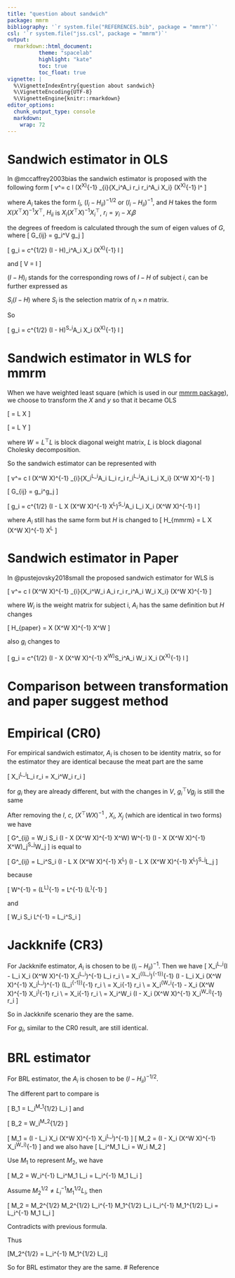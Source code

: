 ```yaml
---
title: "question about sandwich"
package: mmrm
bibliography: '`r system.file("REFERENCES.bib", package = "mmrm")`'
csl: '`r system.file("jss.csl", package = "mmrm")`'
output:
  rmarkdown::html_document:
          theme: "spacelab"
          highlight: "kate"
          toc: true
          toc_float: true
vignette: |
  %\VignetteIndexEntry{question about sandwich}
  %\VignetteEncoding{UTF-8}
  %\VignetteEngine{knitr::rmarkdown}
editor_options:
  chunk_output_type: console
  markdown:
    wrap: 72
---
```


# Sandwich estimator in OLS

In @mccaffrey2003bias the sandwich estimator is proposed with the following form
\[
  v^\ast = c l (X^\top X)^{-1} \sum_{i}{X_i^\top A_i r_i r_i^\top A_i X_i} (X^\top X)^{-1} l^\top
\]

where $A_i$ takes the form $I_i$, $(I_i - H_{ii})^{-1/2}$ or $(I_i - H_{ii})^{-1}$,
and $H$ takes the form $X(X^\top X)^{-1} X^\top$, $H_{ii}$ is $X_i(X^\top X)^{-1} X_i^\top$,
$r_i = y_i - X_i \beta$

the degrees of freedom is calculated through the sum of eigen values of $G$, where
\[
  G_{ij} = g_i^\top V g_j
\]

\[
  g_i = c^{1/2} (I - H)_i^\top A_i X_i (X^\top X)^{-1} l
\]

and 
\[
  V = I
\]

$(I- H)_i$ stands for the corresponding rows of $I-H$ of subject $i$, can be further expressed as

$S_i (I - H)$ where $S_i$ is the selection matrix of $n_i \times n$ matrix.

So

\[
  g_i = c^{1/2} (I - H)^\top S_i^\top A_i X_i (X^\top X)^{-1} l
\]

# Sandwich estimator in WLS for mmrm

When we have weighted least square (which is used in our [mmrm package](https://github.com/openpharma/mmrm)), we choose to
transform the $X$ and $y$ so that it became OLS

\[
  \tilde{X} = L X
\]

\[
  \tilde{Y} = L Y
\]

where $W = L^\top L$ is block diagonal weight matrix, $L$ is block diagonal Cholesky decomposition.

So the sandwich estimator can be represented with

\[
  v^\ast = c l (X^\top W X)^{-1} \sum_{i}{X_i^\top L_i^\top A_i L_i r_i r_i^\top L_i^\top A_i L_i X_i} (X^\top W X)^{-1}
\]

\[
  G_{ij} = g_i^\top g_j
\]


\[
  g_i = c^{1/2} (I - L X (X^\top W X)^{-1} X^\top L^\top )^\top S_i^\top A_i L_i X_i (X^\top W X)^{-1} l
\]

where $A_i$ still has the same form but $H$ is changed to
\[
  H_{mmrm} = L X (X^\top W X)^{-1} X^\top L^\top
\]

# Sandwich estimator in Paper

In @pustejovsky2018small the proposed sandwich estimator for WLS is

\[
  v^\ast = c l (X^\top W X)^{-1} \sum_{i}{X_i^\top W_i A_i r_i r_i^\top A_i W_i X_i} (X^\top W X)^{-1}
\]

where $W_i$ is the weight matrix for subject i, $A_i$ has the same definition but $H$ changes

\[
  H_{paper} = X (X^\top W X)^{-1} X^\top W
\]

also $g_i$ changes to

\[
  g_i = c^{1/2} (I - X (X^\top W X)^{-1} X^\top W)^\top S_i^\top A_i W_i X_i (X^\top X)^{-1} l
\]

# Comparison between transformation and paper suggest method

# Empirical (CR0)

For empirical sandwich estimator, $A_i$ is chosen to be identity matrix, so for
the estimator they are identical because the meat part are the same

\[
  X_i^\top L_i^\top L_i r_i = X_i^\top W_i r_i
\]

for $g_i$ they are already different, but with the changes in $V$, $g_i^\top V g_j$ is still the same

After removing the $l$, $c$, $(X^\top W X)^{-1}$ , $X_i$, $X_j$ (which are identical in two forms) we have

\[
  G^\ast_{ij} = W_i S_i (I - X (X^\top W X)^{-1} X^\top W) W^{-1} (I - X (X^\top W X)^{-1} X^\top W)_j^\top S_j^\top W_j
\]
is equal to

\[
  G^\ast_{ij} = L_i^\top S_i (I - L X (X^\top W X)^{-1} X^\top L^\top ) (I - L X (X^\top W X)^{-1} X^\top L^\top )^\top S_j^\top L_j
\]

because

\[
  W^{-1} = (L^\top L)^{-1} = L^{-1} (L^\top)^{-1}
\]

and

\[
  W_i S_i L^{-1} = L_i^\top S_i
\]


# Jackknife (CR3)

For Jackknife estimator, $A_i$ is chosen to be $(I_i - H_{ii})^{-1}$.
Then we have
\[
  X_i^\top L_i^\top (I - L_i X_i (X^\top W X)^{-1} X_i^\top L_i^\top )^{-1} L_i r_i \\
  = X_i^\top ((L_i^\top)^{-1})^{-1} (I - L_i X_i (X^\top W X)^{-1} X_i^\top L_i^\top )^{-1} (L_i^{-1})^{-1} r_i \\
  = X_i^\top [L_i^{-1} (I - L_i X_i (X^\top W X)^{-1} X_i^\top L_i^\top) (L_i^\top)^{-1} ]^{-1} r_i \\
  = X_i^\top (W_i^{-1} - X_i (X^\top W X)^{-1} X_i^\top)^{-1} r_i \\
  = X_i^\top [(I - X_i (X^\top W X)^{-1} X_i^\top W_i)  W_i^{-1}]^{-1} r_i \\
  = X_i^\top W_i (I - X_i (X^\top W X)^{-1} X_i^\top W_i)^{-1} r_i
\]

So in Jackknife scenario they are the same.

For $g_i$, similar to the CR0 result, are still identical.

# BRL estimator

For BRL estimator, the $A_i$ is chosen to be $(I - H_{ii})^{-1/2}$.

The different part to compare is

\[
  B_1 = L_i^\top M_1^{1/2} L_i
\]
and

\[
  B_2 = W_i^\top M_2^{1/2}
\]

\[
  M_1 = (I - L_i X_i (X^\top W X)^{-1} X_i^\top L_i^\top)^{-1}
\]
\[
  M_2 = (I - X_i (X^\top W X)^{-1} X_i^\top W_i)^{-1}
\]
and we also have
\[
  L_i^\top M_1 L_i = W_i M_2
\]

Use $M_1$ to represent $M_2$, we have

\[
  M_2 = W_i^{-1} L_i^\top M_1 L_i = L_i^{-1} M_1 L_i
\]

Assume $M_2^{1/2} \ne L_i^{-1} M_1^{1/2} L_i$, then

\[
  M_2 = M_2^{1/2} M_2^{1/2} \ne L_i^{-1} M_1^{1/2} L_i L_i^{-1} M_1^{1/2} L_i = L_i^{-1} M_1 L_i
\]

Contradicts with previous formula.

Thus

\[M_2^{1/2} = L_i^{-1} M_1^{1/2} L_i\]

So for BRL estimator they are the same.
# Reference

